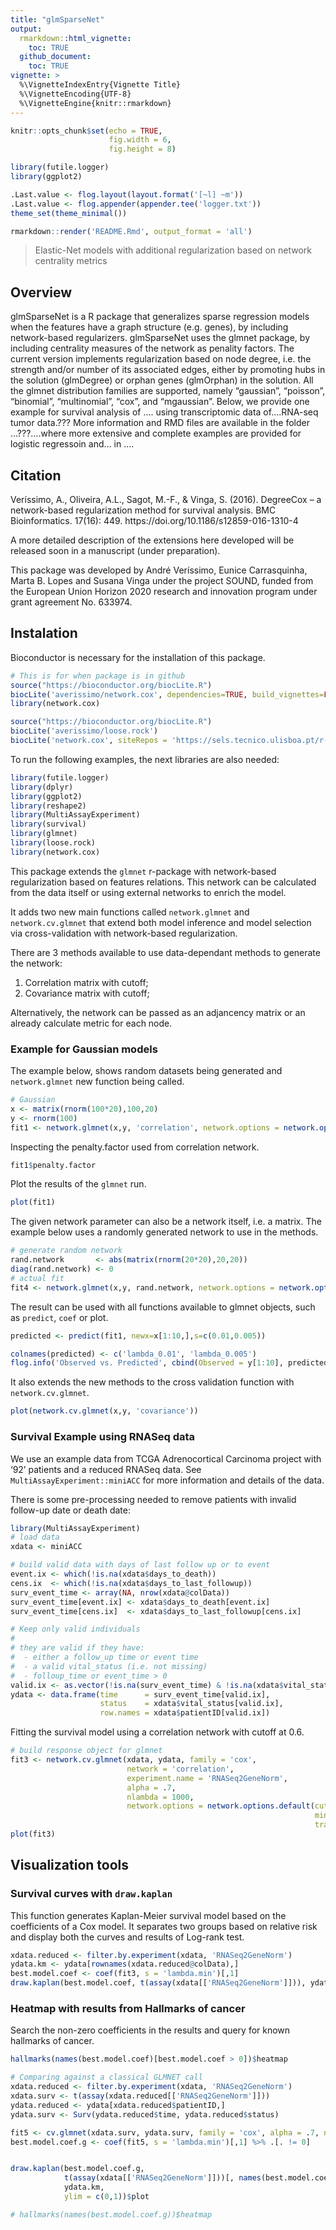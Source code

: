 ```yaml
---
title: "glmSparseNet"
output: 
  rmarkdown::html_vignette:
    toc: TRUE
  github_document:
    toc: TRUE
vignette: >
  %\VignetteIndexEntry{Vignette Title}
  %\VignetteEncoding{UTF-8}
  %\VignetteEngine{knitr::rmarkdown}
---
```


```r
knitr::opts_chunk$set(echo = TRUE,
                      fig.width = 6,
                      fig.height = 8)

library(futile.logger)
library(ggplot2)

.Last.value <- flog.layout(layout.format('[~l] ~m'))
.Last.value <- flog.appender(appender.tee('logger.txt'))
theme_set(theme_minimal())
```

```r
rmarkdown::render('README.Rmd', output_format = 'all')
```

> Elastic-Net models with additional regularization based on network centrality metrics

## Overview

glmSparseNet is a R package that generalizes sparse regression models when the features have a graph structure (e.g. genes), by including network-based regularizers. glmSparseNet uses the glmnet package, by including centrality measures of the network as penality factors. The current version implements regularization based on node degree, i.e. the strength and/or number of its associated edges, either by promoting hubs in the solution (glmDegree) or orphan genes (glmOrphan) in the solution.
All the glmnet distribution families are supported, namely "gaussian", "poisson", "binomial", "multinomial", "cox", and "mgaussian".
Below, we provide one example for survival analysis of  .... using transcriptomic data of....RNA-seq tumor data.???  More information and RMD files are available in the folder ...???....where more extensive and complete examples are provided for logistic regressoin and... in ....



## Citation

Veríssimo, A., Oliveira, A.L., Sagot, M.-F., & Vinga, S. (2016). DegreeCox – a network-based regularization method for survival analysis. BMC Bioinformatics. 17(16): 449.  https://doi.org/10.1186/s12859-016-1310-4

A more detailed description of the extensions here developed will be released soon in a manuscript (under preparation).

This package was developed by André Veríssimo, Eunice Carrasquinha, Marta B. Lopes and Susana Vinga under the project SOUND, funded from the European Union Horizon 2020 research and innovation program under grant agreement No. 633974.



## Instalation

Bioconductor is necessary for the installation of this package.

```r
# This is for when package is in github
source("https://bioconductor.org/biocLite.R")
biocLite('averissimo/network.cox', dependencies=TRUE, build_vignettes=FALSE)
library(network.cox)
```

```r
source("https://bioconductor.org/biocLite.R")
biocLite('averissimo/loose.rock')
biocLite('network.cox', siteRepos = 'https://sels.tecnico.ulisboa.pt/r-repos/')
```


To run the following examples, the next libraries are also needed:

```r
library(futile.logger)
library(dplyr)
library(ggplot2)
library(reshape2)
library(MultiAssayExperiment)
library(survival)
library(glmnet)
library(loose.rock)
library(network.cox)
```


This package extends the `glmnet` r-package with network-based regularization based on features relations. This network can be calculated from the data itself or using external networks to enrich the model.

It adds two new main functions called `network.glmnet` and `network.cv.glmnet` that extend both model inference and model selection via cross-validation with network-based regularization.

There are 3 methods available to use data-dependant methods to generate the network:

1. Correlation matrix with cutoff;
1. Covariance matrix with cutoff;
<!-- 1. Sparse bayesian networks using `sparsebn` package. -->

Alternatively, the network can be passed as an adjancency matrix or an already calculate metric for each node.

### Example for Gaussian models

The example below, shows random datasets being generated and `network.glmnet` new function being called.

```r
# Gaussian
x <- matrix(rnorm(100*20),100,20)
y <- rnorm(100)
fit1 <- network.glmnet(x,y, 'correlation', network.options = network.options.default(cutoff = 0.1))
```

Inspecting the penalty.factor used from correlation network.

```r
fit1$penalty.factor
```

Plot the results of the `glmnet` run.

```r
plot(fit1)
```

The given network parameter can also be a network itself, i.e. a matrix. The example below uses a randomly generated network to use in the methods.

```r
# generate random network
rand.network       <- abs(matrix(rnorm(20*20),20,20))
diag(rand.network) <- 0
# actual fit
fit4 <- network.glmnet(x,y, rand.network, network.options = network.options.default(cutoff = 0.1))
```

The result can be used with all functions available to glmnet objects, such as `predict`, `coef` or plot.

```r
predicted <- predict(fit1, newx=x[1:10,],s=c(0.01,0.005))
```

```r
colnames(predicted) <- c('lambda_0.01', 'lambda_0.005')
flog.info('Observed vs. Predicted', cbind(Observed = y[1:10], predicted), capture = TRUE)
```

It also extends the new methods to the cross validation function with `network.cv.glmnet`.

```r
plot(network.cv.glmnet(x,y, 'covariance'))
```

### Survival Example using RNASeq data

We use an example data from TCGA Adrenocortical Carcinoma project with '92' patients and a reduced RNASeq data. See `MultiAssayExperiment::miniACC` for more information and details of the data.

There is some pre-processing needed to remove patients with invalid follow-up date or death date:

```r
library(MultiAssayExperiment)
# load data
xdata <- miniACC

# build valid data with days of last follow up or to event
event.ix <- which(!is.na(xdata$days_to_death))
cens.ix  <- which(!is.na(xdata$days_to_last_followup))
surv_event_time <- array(NA, nrow(xdata@colData))
surv_event_time[event.ix] <- xdata$days_to_death[event.ix]
surv_event_time[cens.ix]  <- xdata$days_to_last_followup[cens.ix]

# Keep only valid individuals
#
# they are valid if they have:
#  - either a follow_up time or event time
#  - a valid vital_status (i.e. not missing)
#  - folloup_time or event_time > 0
valid.ix <- as.vector(!is.na(surv_event_time) & !is.na(xdata$vital_status) & surv_event_time > 0)
ydata <- data.frame(time      = surv_event_time[valid.ix], 
                    status    = xdata$vital_status[valid.ix], 
                    row.names = xdata$patientID[valid.ix])

```

Fitting the survival model using a correlation network with cutoff at 0.6.

```r
# build response object for glmnet
fit3 <- network.cv.glmnet(xdata, ydata, family = 'cox', 
                          network = 'correlation', 
                          experiment.name = 'RNASeq2GeneNorm', 
                          alpha = .7,
                          nlambda = 1000,
                          network.options = network.options.default(cutoff = .6, 
                                                                    min.degree = 0.2,
                                                                    trans.fun = degree.heuristic))
plot(fit3)
```

## Visualization tools

### Survival curves with `draw.kaplan`

This function generates Kaplan-Meier survival model based on the coefficients of a Cox model. It separates two groups based on relative risk and display both the curves and results of Log-rank test.

```r
xdata.reduced <- filter.by.experiment(xdata, 'RNASeq2GeneNorm')
ydata.km <- ydata[rownames(xdata.reduced@colData),]
best.model.coef <- coef(fit3, s = 'lambda.min')[,1]
draw.kaplan(best.model.coef, t(assay(xdata[['RNASeq2GeneNorm']])), ydata.km, ylim = c(0,1))
```

### Heatmap with results from Hallmarks of cancer

Search the non-zero coefficients in the results and query for known hallmarks of cancer.

```r
hallmarks(names(best.model.coef)[best.model.coef > 0])$heatmap
```

```r
# Comparing against a classical GLMNET call
xdata.reduced <- filter.by.experiment(xdata, 'RNASeq2GeneNorm')
xdata.surv <- t(assay(xdata.reduced[['RNASeq2GeneNorm']]))
ydata.reduced <- ydata[xdata.reduced$patientID,]
ydata.surv <- Surv(ydata.reduced$time, ydata.reduced$status)

fit5 <- cv.glmnet(xdata.surv, ydata.surv, family = 'cox', alpha = .7, nlambda = 1000)
best.model.coef.g <- coef(fit5, s = 'lambda.min')[,1] %>% .[. != 0]


draw.kaplan(best.model.coef.g, 
            t(assay(xdata[['RNASeq2GeneNorm']]))[, names(best.model.coef.g)], 
            ydata.km,
            ylim = c(0,1))$plot

# hallmarks(names(best.model.coef.g))$heatmap
```

